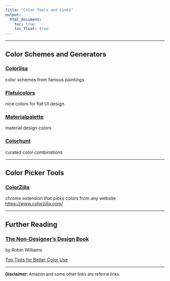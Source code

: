 ```yaml
---
title: "Color Tools and Links"
output:
  html_document:
    toc: true  
    toc_float: true
---
```


<hr>

## Color Schemes and Generators

### <a href="http://colorlisa.com/" target="_blank">Colorlisa</a>  

color schemes from famous paintings 

### <a href="https://flatuicolors.com/" target="_blank">Flatuicolors</a> 

nice colors for flat UI design 

### <a href="https://www.materialpalette.com" target="_blank">Materialpalette</a>
material design colors 

### <a href="https://colorhunt.co/" target="_blank">Colorhunt </a>

curated color combinations 

---

## Color Picker Tools

### <a href="https://www.colorzilla.com/" target="_blank">ColorZilla</a>

chrome extension that picks colors from any website <a href="https://www.colorzilla.com/" target="_blank">https://www.colorzilla.com/</a>

---

## Further Reading

### <a href="https://amzn.to/35Lxqte" target="_blank">The Non-Designer's Design Book</a>
by Robin Williams 


<div align="right">
<a href="top-tips-for-better-colors.html" class="btn btn-primary" align="right">Top Tipts for Better Color Use</a>
</div>

---
<font size="2"><b> Disclaimer: </b> Amazon and some other links are referral links.</font>

